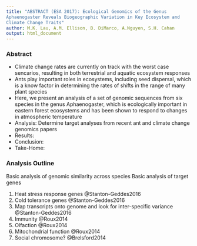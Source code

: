 ```yaml
---
title: "ABSTRACT (ESA 2017): Ecological Genomics of the Genus
Aphaenogaster Reveals Biogeographic Variation in Key Ecosystem and
Climate Change Traits"
author: M.K. Lau, A.M. Ellison, B. DiMarco, A.Nguyen, S.H. Cahan
output: html_document
---
```


### Abstract

- Climate change rates are currently on track with the worst case
  sencarios, resulting in both terrestrial and aquatic ecosystem responses
- Ants play important roles in ecosystems, including seed dispersal,
  which is a know factor in determining the rates of shifts in the
  range of many plant species
- Here, we present an analysis of a set of genomic sequences from six
  species in the genus Aphaenogaster, which is ecologically important
  in eastern forest ecosystems and has been shown to respond to
  changes in atmospheric temperature
- Analysis: Determine target analyses from recent ant and climate change
  genomics papers
- Results: 
- Conclusion:
- Take-Home:

### Analysis Outline

Basic analysis of genomic similarity across species
Basic analysis of target genes

1. Heat stress response genes @Stanton-Geddes2016
2. Cold tolerance genes @Stanton-Geddes2016
3. Map transcripts onto genome and look for inter-specific variance @Stanton-Geddes2016
4. Immunity @Roux2014
5. Olfaction @Roux2014
6. Mitochondrial function @Roux2014
7. Social chromosome? @Brelsford2014
